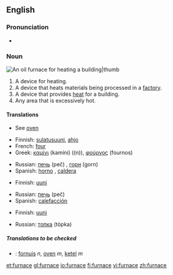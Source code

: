 ==English==

===Pronunciation===
*{{audio|en-us-furnace.ogg|Audio (US)}}

===Noun===
[[Image:Home_oil_furnace.jpg|An oil furnace for heating a building|thumb]]
{{en-noun}}

# A device for heating.
# A device that heats materials being processed in a [[factory]].
# A device that provides [[heat]] for a building.
# Any area that is excessively hot.

====Translations====
{{trans-top|device for heating}}
* See [[oven]]
{{trans-mid}}
{{trans-bottom}}

{{trans-top|device for heating in a factory, melting metals, etc}}
*Finnish: [[sulatusuuni]], [[ahjo]]
*French: [[four]] {{m}}
*Greek: [[καμίνι]] (kamíni) ((n)), [[φούρνος]] (fournos) {{m}}
{{trans-mid}}
*Russian: [[печь]] (peč) {{f}}, [[горн]] (gorn) {{m}}
*Spanish: [[horno]] {{m}}, [[caldera]] {{f}}
{{trans-bottom}}

{{trans-top|device for heating a building}}
*Finnish: [[uuni]]
{{trans-mid}}
*Russian: [[печь]] (peč) {{f}}
*Spanish: [[calefacción]] {{f}}
{{trans-bottom}}

{{trans-top|hot area}}
*Finnish: [[uuni]]
{{trans-mid}}
*Russian: [[топка]] (tópka) {{f}}
{{trans-bottom}}

=====Translations to be checked=====
{{checktrans}}
*{{ttbc|Dutch}}: [[fornuis]] ''n'', [[oven]] ''m'', [[ketel]] ''m''

[[et:furnace]]
[[gl:furnace]]
[[io:furnace]]
[[fi:furnace]]
[[vi:furnace]]
[[zh:furnace]]